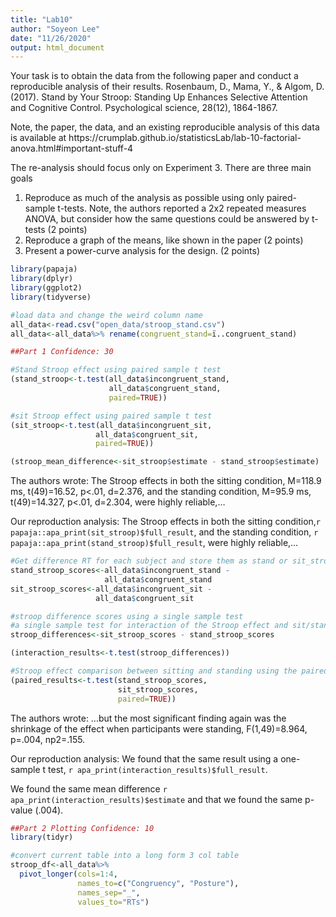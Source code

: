 ```yaml
---
title: "Lab10"
author: "Soyeon Lee"
date: "11/26/2020"
output: html_document
---
```

Your task is to obtain the data from the following paper and conduct a reproducible analysis of their results.
Rosenbaum, D., Mama, Y., & Algom, D. (2017). Stand by Your Stroop: Standing Up Enhances Selective Attention and Cognitive Control. Psychological science, 28(12), 1864-1867.

Note, the paper, the data, and an existing reproducible analysis of this data is available at https://crumplab.github.io/statisticsLab/lab-10-factorial-anova.html#important-stuff-4

The re-analysis should focus only on Experiment 3. There are three main goals

1. Reproduce as much of the analysis as possible using only paired-sample t-tests. Note, the authors reported a 2x2 repeated measures ANOVA, but consider how the same questions could be answered by t-tests (2 points)
2. Reproduce a graph of the means, like shown in the paper (2 points)
3. Present a power-curve analysis for the design. (2 points)

```r
library(papaja)
library(dplyr)
library(ggplot2)
library(tidyverse)

#load data and change the weird column name 
all_data<-read.csv("open_data/stroop_stand.csv")
all_data<-all_data%>% rename(congruent_stand=ï..congruent_stand)
```

```r
##Part 1 Confidence: 30 

#Stand Stroop effect using paired sample t test
(stand_stroop<-t.test(all_data$incongruent_stand,
                      all_data$congruent_stand,
                      paired=TRUE))

#sit Stroop effect using paired sample t test
(sit_stroop<-t.test(all_data$incongruent_sit,
                   all_data$congruent_sit,
                   paired=TRUE))

(stroop_mean_difference<-sit_stroop$estimate - stand_stroop$estimate)
```
The authors wrote:
The Stroop effects in both the sitting condition, M=118.9 ms, t(49)=16.52, p<.01, d=2.376, and the standing condition, M=95.9 ms, t(49)=14.327, p<.01, d=2.304, were highly reliable,...

Our reproduction analysis:
The Stroop effects in both the sitting condition,`r papaja::apa_print(sit_stroop)$full_result`, and the standing condition, `r papaja::apa_print(stand_stroop)$full_result`, were highly reliable,...

```r
#Get difference RT for each subject and store them as stand or sit_stroop scores
stand_stroop_scores<-all_data$incongruent_stand - 
                     all_data$congruent_stand
sit_stroop_scores<-all_data$incongruent_sit -
                   all_data$congruent_sit

#stroop difference scores using a single sample test
#a single sample test for interaction of the Stroop effect and sit/stand
stroop_differences<-sit_stroop_scores - stand_stroop_scores

(interaction_results<-t.test(stroop_differences))

#Stroop effect comparison between sitting and standing using the paired sample t test
(paired_results<-t.test(stand_stroop_scores,
                        sit_stroop_scores,
                        paired=TRUE))
```
The authors wrote:
...but the most significant finding again was the shrinkage of the effect when participants were standing, F(1,49)=8.964, p=.004, np2=.155.

Our reproduction analysis: 
We found that the same result using a one-sample t test, `r apa_print(interaction_results)$full_result`.

We found the same mean difference `r apa_print(interaction_results)$estimate` and that we found the same p-value (.004).
```r
##Part 2 Plotting Confidence: 10
library(tidyr)

#convert current table into a long form 3 col table
stroop_df<-all_data%>%
  pivot_longer(cols=1:4,
               names_to=c("Congruency", "Posture"),
               names_sep="_",
               values_to="RTs")
```

